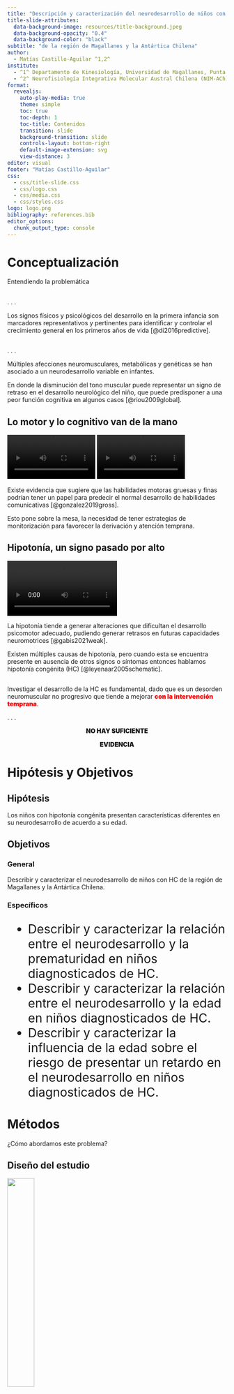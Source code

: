 ```yaml
---
title: "Descripción y caracterización del neurodesarrollo de niños con hipotonía congénita"
title-slide-attributes:
  data-background-image: resources/title-background.jpeg
  data-background-opacity: "0.4"
  data-background-color: "black"
subtitle: "de la región de Magallanes y la Antártica Chilena"
author:
  - Matías Castillo-Aguilar ^1,2^
institute: 
  - ^1^ Departamento de Kinesiología, Universidad de Magallanes, Punta Arenas, Chile.
  - ^2^ Neurofisiología Integrativa Molecular Austral Chilena (NIM-ACh), Punta Arenas, Chile.
format: 
  revealjs:
    auto-play-media: true
    theme: simple
    toc: true
    toc-depth: 1
    toc-title: Contenidos
    transition: slide
    background-transition: slide
    controls-layout: bottom-right
    default-image-extension: svg
    view-distance: 3
editor: visual
footer: "Matías Castillo-Aguilar"
css:
  - css/title-slide.css
  - css/logo.css 
  - css/media.css
  - css/styles.css
logo: logo.png
bibliography: references.bib
editor_options: 
  chunk_output_type: console
---
```


# Conceptualización

Entendiendo la problemática

## {background-color="black" background-video="resources/boy_vid.mp4" background-video-loop="true" background-video-muted="true" background-opacity=0.7 .smaller}

. . .

:::{.absolute top=25% width=35%}
Los signos físicos y psicológicos del desarrollo en la primera infancia son marcadores representativos y pertinentes para identificar y controlar el crecimiento general en los primeros años de vida [@di2016predictive].
:::


## {background-color="black" background-video="resources/boy_vid_2.mp4" background-video-loop="true" background-video-muted="true" background-opacity=0.5 .smaller}

. . .

:::{.absolute top=12% left=33% width=35%}
Múltiples afecciones neuromusculares, metabólicas y genéticas se han asociado a un neurodesarrollo variable en infantes.

En donde la disminución del tono muscular puede representar un signo de retraso en el desarrollo neurológico del niño, que puede predisponer a una peor función cognitiva en algunos casos [@riou2009global].
:::

## Lo motor y lo cognitivo van de la mano {.smaller}

![](resources/writing_kid.mp4){#writing_kid .absolute right=6% top=20% width=40% loop=true}
![](resources/girl_playing.mp4){#girl_playing .absolute left=0 top=60% width=40% loop=true}

<script>
var video = document.getElementById("writing_kid");
var video2 = document.getElementById("girl_playing");
video.controls = false;
video2.controls = false;
</script>

:::{.absolute .fragment .fade-in top=20% left=0 width=45%}
Existe evidencia que sugiere que las habilidades motoras gruesas y finas podrían tener un papel para predecir el normal desarrollo de habilidades comunicativas [@gonzalez2019gross]. 
:::

:::{.absolute .fragment .fade-in top=65% right=6% width=45%}
Esto pone sobre la mesa, la necesidad de tener estrategias de monitorización para favorecer la [derivación y atención temprana]{.fragment .highlight-red}.
:::

## Hipotonía, un signo pasado por alto {.smaller}

![](resources/baby.mp4){#baby .absolute right=6% top=27% width=50% loop=true}

:::: {.fragment .fade-in-then-out .absolute top=30% width=40%}
La hipotonía tiende a generar alteraciones que dificultan el desarrollo psicomotor adecuado, pudiendo generar retrasos en futuras capacidades neuromotrices [@gabis2021weak].
::::

:::: {.fragment .fade-in .absolute top=28% width=40%}
Existen múltiples causas de hipotonía, pero cuando esta se encuentra presente [en ausencia de otros signos o síntomas]{.fragment .highlight-red} entonces hablamos hipotonía congénita (HC) [@leyenaar2005schematic].
::::

<script>
var video = document.getElementById("baby");
video.controls = false;
</script>

## {background-color="black" background-video="resources/group_discussion.mp4" background-video-loop="true" background-video-muted="true" background-opacity=0.5 background-transition="fade"}

::: {.fragment .fade-in-then-out .absolute left=25% top=20% width=50%}
Investigar el desarrollo de la HC es fundamental, dado que es un desorden neuromuscular no progresivo que tiende a mejorar [con la intervención temprana]{style="font-weight: 1000; color: red;"}.
:::

. . .

:::{.r-fit-text .absolute top=25% style="font-weight: 1000; text-align: center;"}
[NO HAY]{.fragment} [SUFICIENTE]{.fragment}

[EVIDENCIA]{.fragment}
:::

# Hipótesis y Objetivos

## Hipótesis

:::{.absolute left=20% width=60% top=30%}
Los niños con hipotonía congénita presentan
características diferentes en su neurodesarrollo de acuerdo a su edad.
:::

## Objetivos

:::{.fragment .fade-out .absolute left=10% top=35% width=80%}
### General
Describir y caracterizar el neurodesarrollo de niños con HC de la
región de Magallanes y la Antártica Chilena.
:::

::::{.fragment .fade-in .absolute left=10% top=25% width=80%}
### Específicos
:::{style="font-size: 28px;"}
- Describir y caracterizar la relación entre el [neurodesarrollo y la prematuridad]{.fragment .highlight-red} en
niños diagnosticados de HC.
- Describir y caracterizar la relación entre el [neurodesarrollo y la edad]{.fragment .highlight-red} en niños
diagnosticados de HC.
- Describir y caracterizar [la influencia de la edad sobre el riesgo de presentar un
retardo en el neurodesarrollo]{.fragment .highlight-red} en niños diagnosticados de HC.
:::
::::

# Métodos

¿Cómo abordamos este problema?

## Diseño del estudio

![](resources/methods_design.jpeg){.absolute left=8% width=35% top=20%}

::: {.absolute width=40% top=25% right=10%}
- Realizamos un estudio observacional.

- Corte transversal.

- Paradigma cuantitativo.
:::

## Participantes

![](resources/participants.mp4){.absolute #participants left=0 width=50% top=30% loop=true}

::: {.fragment .fade-out .absolute width=45% right=0 top=29% style="font-size: 32px;"}
Un total de 234 usuarios con diagnostico de HC fueron incluídos como parte de un programa de intervención llevado a cabo por el Centro de Rehabilitación Cruz del Sur (CRCS) de Punta Arenas, Chile.
:::

::: {.fragment .fade-in-then-out .absolute width=45% right=0 top=25% style="font-size: 30px;"}
El diagnóstico de HC se basó en 4 fuentes:

1. Pediatra de atención primaria.
2. Pediatras de clínicas privadas.
3. Neuropediatra del Hospital Clínico.
4. Fisiatra de la institución.
:::

::: {.fragment .fade-in .absolute width=45% right=0 top=36% style="font-size: 34px;"}
Una vez hecho el diagnóstico, este se refirió al programa de la institución para su posterior ingreso.
:::

<script>
var video = document.getElementById("participants");
video.controls = false;
</script>

## Resguardos éticos {.smaller}

![](resources/ethics.mp4){.absolute #ethics right=0 width=50% top=30% loop=true}

::: {.absolute width=45% top=30%}
- Los cuidadores legales otorgaron su consentimiento informado antes de la participación a este estudio.

- El Comité de Ética del CRCS aprobó este estudio siguiendo las regulaciones establecidas por la Declaración de Helsinki.
:::

<script>
var video = document.getElementById("ethics");
video.controls = false;
</script>

## Mediciones

![](resources/measures.mp4){.absolute #measures width=50% top=30% loop=true}

::: {.fragment .fade-in-then-out .absolute width=45% right=0 top=22% style="font-size: 32px;"}
### The Ages and Stages Questionnaire (ASQ-3)

- Instrumento de cribado del desarrollo de nivel inicial informado por los padres.
- Consta de 21 intervalos, cada uno con 30 ítems en cinco áreas.
:::

:::: {.fragment .fade-in-then-out .absolute width=45% right=0 top=23%}
#### Dominios del desarrollo:
:::{style="font-size: 32px;"}
- Comunicación (CM)
- Habilidades motoras gruesas (GM)
- Habilidades motoras finas (FM)
- Resolución de problemas (CG)
- Personal-social (PS)
:::
::::

::: {.fragment .fade-in-then-out .absolute width=45% right=0 top=28% style="font-size: 28px;"}
Es costo efectivo y ampliamente usado internacionalmente [@heo2008cross; @sarmiento2011universal].

Validado en infantes de término y pretérmino chilenos (75% sensibilidad and 81% especificidad) [@schonhaut2013validity].
:::

<script>
var video = document.getElementById("measures");
video.controls = false;
</script>


## Procedimientos {background-color="black" background-video="resources/procedures.mp4" background-video-loop="true" background-video-muted="true" background-opacity=0.5 background-transition="fade"}

:::: {.fragment .fade-out fragment-index=3}
::: {.fragment .fade-in-then-semi-out .absolute width=45% left=0 top=25% style="font-size: 32px;" fragment-index=1}
- Los datos sociodemográficos se obtuvieron de la base de datos electrónica de la institución.
:::
::::

::: {.fragment .fade-in-then-out .absolute width=45% left=0 top=45% style="font-size: 32px;" fragment-index=2}
- El ASQ-3 lo aplicó la enfermera del programa de acuerdo al protocolo establecido por el propio instrumento.
:::

::: {.fragment .fade-in .absolute width=45% left=0 top=22% style="font-size: 32px;" fragment-index=4}
Algunas consideraciones importantes de la administración son que:

1. Debe responder el [cuidador principal]{.fragment .highlight-red}.
2. En caso de dudas del cuidador sobre el comportamiento evaluado, la información se corrobora mediante pruebas *in-situ* con el usuario.
:::

# Análisis estadístico

```r
#| include: false
#| message: false

source("prep-workspace.R")
```

## Software estadístico

![](resources/rstudio.png){.absolute width=40% left=10% top=30%}

![](resources/rstudio-desktop-screen.png){.absolute width=40% right=10% top=12%}

## Análisis exploratorio

::::{.fragment .fade-in-then-out .absolute width=80%% left=10% right=10%}
![](resources/density.svg)

::: {.absolute bottom=0% style="font-size: 20px; color: gray;"}
*Gráficos de densidad univariada. Las líneas rojas representan la media, y las azules la mediana.*
:::
::::

```r
#| echo: true
#| classes: ".fragment .absolute top=20% left=15%"
# En R, podemos evaluarlo así:
dataset[, list(
  CM = shapiro_test(comunicacion_total),
  GM = shapiro_test(motora_gruesa_total),
  FM = shapiro_test(motora_fina_total),
  CG = shapiro_test(resolucion_problemas_total),
  PS = shapiro_test(socio_individual_total)
)]
```

::: {.fragment .absolute top=65% width=60% left=15% style="font-size:30px;"}
De acuerdo a lo anterior, no podemos asumir la normalidad de las variables.
:::

## Estadísticos {.smaller}

::: {.fragment .fade-in-then-semi-out .absolute top=20% width=45%}
### Descriptivos

- Variables numéricas: mediana y rango intercuartílico (estimadores robustos de centralidad y dispersión).
- Variables discretas: frecuencia absoluta y relativa.
:::

::: {.fragment .fade-in-then-out .absolute top=20% width=45% right=7%}
### Comparaciones

- La prueba de suma de rangos de Wilcoxon para comparar puntajes del ASQ-3 entre hombres y mujeres.
- La prueba chi-cuadrado ( $\chi^2$) se usó para comparar la bondad de ajuste.
:::

## Modelado con GAMs {.smaller}

::: {.fragment .fade-out fragment-index=5}
![](resources/gams_vs_lm.svg){.fragment .fade-in .absolute right=0 top=10% fragment-index=1}
:::

:::: {.fragment .fade-out fragment-index=4}
::: {.fragment .fade-in-then-semi-out .absolute top=20% width=40% fragment-index=2}
- Empleamos modelos aditivos generalizados (GAMs) para describir el comportamiento del neurodesarrollo en respuesta de nuestros parámetros de interés.
:::
::::

::: {.fragment .fade-in-then-out .absolute top=55% width=40% fragment-index=3}
- Permite modelar relaciones no lineales de alta dimensionalidad, pudiendo describir efectos complejos.
:::


:::: {.fragment .fade-out fragment-index=9}

![](resources/simpson_paradox.png){.fragment .fade-in .absolute left=20% top=20% width=60% fragment-index=6}

::: {.fragment .fade-in .absolute top=25% right=0 width=20% fragment-index=7 style="font-size: 20px; color: gray;"}
*Paradoja de simpson*
:::

::: {.fragment .fade-in .absolute top=55% left=27% width=50% fragment-index=8}
Sumado a lo anterior, también podemos controlar por la influencia de otras variables para obtener estimaciones más robustas a factores de confusión.
:::
::::

::: {.fragment .fade-in .absolute top=30% left=25% width=50% fragment-index=10, style="font-size:30px;"}
Para describir las estimaciones de los modelos usaremos derivadas aproximadas de primer orden con intervalos de confianza al 95%, con el fin de poder describir los efectos observados en términos de segmentos quasi-lineales [@dominique2020estimation].
:::


## Efectos aleatorios

:::: {.fragment .fade-out fragment-index=3}
::: {.fragment .fade-in .absolute left=0 width=45% top=30% style="font-size:30px;" fragment-index=1}
Para evaluar la influencia de las variables de confusión, ajustamos diferentes modelos con efectos aleatorios en forma de términos paramétricos penalizados. [@wood2016smoothing].
:::

::: {.fragment .fade-in .absolute right=0 width=45% top=30% style="font-size:30px;" fragment-index=2}
Se usaron las siguientes variables:

1. Sexo del lactante.
2. ID del clínico. 
3. Relación del lactante con el encuestado.
:::
::::

![](resources/confounders.svg){.fragment .fade-in .absolute width=100% left=5% fragment-index=4}

# Resultados

¿Qué fué lo que se encontró?

## Características de la muestra

:::{.absolute top=12% left=10% width=80% style="font-size:16px;"}
```r
readRDS("resources/table-1.RDS")
```
:::

## {background-color="white" background-video="resources/in_results.mp4" background-video-loop="true" background-video-muted="true" background-opacity=0.5 background-transition="fade"}

:::{style="font-weight: 1000; text-align: center; font-size: 80px;"}
[NEURODESARROLLO]{.fragment top=35% left=0 .absolute} 

[Y PREMATURIDAD]{.fragment top=50% left=0 .absolute}
:::

---

:::{.absolute top=20% left=0 width=65% style="font-size: 30px;"}
```r
readRDS("resources/table-2.RDS")
```
:::

::: {.absolute top=25% right=0% width=30% style="font-size: 20px; color: gray;"}
*Tabla 1. Significancia de los términos no-lineales para la prematurez sobre las variables del desarrollo. Se presentan los modelos ajustados por las variables de confusión previamente descritas.*
:::

## {background-color="white" background-video="resources/in_results_2.mp4" background-video-loop="true" background-video-muted="true" background-opacity=0.5 background-transition="fade"}

:::{style="font-weight: 1000; text-align: center; font-size: 80px;"}
[NEURODESARROLLO]{.fragment top=35% left=0 .absolute} 

[Y LA EDAD]{.fragment top=50% left=0 .absolute}
:::

---

::::{.fragment .fade-in-then-out}
:::{.absolute top=20% left=0 width=75% style="font-size: 30px;"}
```r
readRDS("resources/table-3.RDS")
```
:::

::: {.absolute top=25% right=5% width=20% style="font-size: 20px; color: gray;"}
*Tabla 2. Significancia de los términos no-lineales para la edad corregida (meses) sobre las variables del desarrollo. Se presentan los modelos ajustados por las variables de confusión previamente descritas.*
:::
::::

::::{.fragment .fade-in-then-out}
![](resources/results_main_CM.svg){.absolute left=5% width=90% top=0}

:::{.absolute top=70% left=10% width=80% style="font-size: 22px;"}
```r
readRDS("resources/table-main-CM.RDS")
```
:::
::::

::::{.fragment .fade-in-then-out}
![](resources/results_main_GM.svg){.absolute left=5% width=90% top=0}

:::{.absolute top=70% left=10% width=80% style="font-size: 22px;"}
```r
readRDS("resources/table-main-GM.RDS")
```
:::
::::

::::{.fragment .fade-in-then-out}
![](resources/results_main_FM.svg){.absolute left=5% width=90% top=0}

:::{.absolute top=70% left=10% width=80% style="font-size: 22px;"}
```r
readRDS("resources/table-main-FM.RDS")
```
:::
::::

::::{.fragment .fade-in-then-out}
![](resources/results_main_CG.svg){.absolute left=5% width=90% top=0}

:::{.absolute top=70% left=10% width=80% style="font-size: 22px;"}
```r
readRDS("resources/table-main-CG.RDS")
```
:::
::::

::::{.fragment .fade-in-then-out}
![](resources/results_main_PS.svg){.absolute left=5% width=90% top=10%}
::::

## {background-color="white" background-video="resources/in_results_2.mp4" background-video-loop="true" background-video-muted="true" background-opacity=0.5 background-transition="fade"}

:::{style="font-weight: 1000; font-size: 80px;"}
[EDAD]{.fragment top=20% left=0 .absolute} 

[Y RETRASO DEL DESARROLLO]{.fragment top=35% left=0 .absolute}
:::

---

::::{.fragment .fade-in-then-out}
:::{.absolute top=20% left=0 width=80% style="font-size: 30px;"}
```r
readRDS("resources/table-risk-smooth.RDS")
```
:::

::: {.absolute top=25% right=5% width=20% style="font-size: 20px; color: gray;"}
*Tabla 7. Significancia de los términos no-lineales logísticos para la edad corregida (meses) sobre las variables del desarrollo. Se presentan los modelos ajustados por las variables de confusión previamente descritas.*
:::
::::

---

::::{.fragment .fade-in-then-out}
![](resources/results_risk_CM.svg){.absolute left=5% width=90% top=0}

:::{.absolute top=70% left=10% width=80% style="font-size: 22px;"}
```r
readRDS("resources/table-risk-CM.RDS")
```
:::
::::

::::{.fragment .fade-in-then-out}
![](resources/results_risk_GM.svg){.absolute left=5% width=90% top=0}

:::{.absolute top=70% left=10% width=80% style="font-size: 22px;"}
```r
readRDS("resources/table-risk-GM.RDS")
```
:::
::::

::::{.fragment .fade-in-then-out}
![](resources/results_risk_FM.svg){.absolute left=5% width=90% top=0}

:::{.absolute top=70% left=10% width=80% style="font-size: 22px;"}
```r
readRDS("resources/table-risk-FM.RDS")
```
:::
::::

::::{.fragment .fade-in-then-out}
![](resources/results_risk_CG.svg){.absolute left=5% width=90% top=0}

:::{.absolute top=70% left=10% width=80% style="font-size: 22px;"}
```r
readRDS("resources/table-risk-CG.RDS")
```
:::
::::

::::{.fragment .fade-in-then-out}
![](resources/results_risk_PS.svg){.absolute left=5% width=90% top=0}

:::{.absolute top=70% left=10% width=80% style="font-size: 22px;"}
```r
readRDS("resources/table-risk-PS.RDS")
```
:::
::::


# Conclusión

## {background-color="black" background-video="resources/conclusion.mp4" background-video-loop="true" background-video-muted="true" background-opacity=0.5 background-transition="fade"}

:::: {.fragment .fade-out fragment-index=3}
::: {.fragment .fade-in-then-semi-out .absolute width=50% left=0 top=5% style="font-size: 32px;" fragment-index=1}
- Se observan marcadas variaciones en los rasgos del neurodesarrollo a lo largo de la edad en los infantes hipotónicos, principalmente en forma de variaciones no lineales y de dominio específico.
:::
::::

::: {.fragment .fade-in-then-out .absolute width=50% left=0 top=45% style="font-size: 30px;" fragment-index=2}
- Mostramos que las variaciones observadas en los dominios del desarrollo no son atribuibles únicamente a la prematuridad, donde la edad corregida explica mejor la variabilidad observada en el neurodesarrollo.
:::

::: {.fragment .fade-in .absolute width=45% left=0 top=22% style="font-size: 32px;" fragment-index=4}
Futuras investigaciones podrían determinar cómo se aplican estos resultados cuando se controlan los factores sociales mediados por el contexto, así como otras poblaciones clínicas.
:::

# Referencias

## {.smaller}
